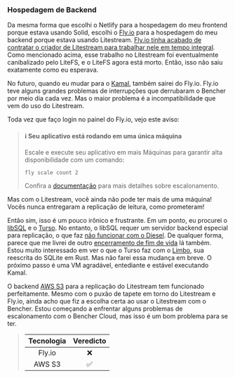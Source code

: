 ### Hospedagem de Backend

Da mesma forma que escolhi o Netlify para a hospedagem do meu frontend porque estava usando Solid, escolhi o [Fly.io][fly io] para a hospedagem do meu backend porque estava usando Litestream. [Fly.io tinha acabado de contratar o criador de Litestream para trabalhar nele em tempo integral][fly io sqlite]. Como mencionado acima, esse trabalho no Litestream foi eventualmente canibalizado pelo LiteFS, e o LiteFS agora está morto. Então, isso não saiu exatamente como eu esperava.

No futuro, quando eu mudar para o [Kamal][github kamal], também sairei do Fly.io. Fly.io teve alguns grandes problemas de interrupções que derrubaram o Bencher por meio dia cada vez. Mas o maior problema é a incompatibilidade que vem do uso do Litestream.

Toda vez que faço login no painel do Fly.io, vejo este aviso:

> <h4>ℹ Seu aplicativo está rodando em uma única máquina</h4>
>
> Escale e execute seu aplicativo em mais Máquinas para garantir alta disponibilidade com um comando:
> ```
> fly scale count 2
> ```
> Confira a [documentação](https://fly.io/pt/docs/launch/scale-count/) para mais detalhes sobre escalonamento.

Mas com o Litestream, você ainda não pode ter mais de uma máquina! Vocês nunca entregaram a replicação de leitura, como prometeram!

Então sim, isso é um pouco irônico e frustrante. Em um ponto, eu procurei o [libSQL][github libsql] e o [Turso][turso]. No entanto, o libSQL requer um servidor backend especial para replicação, o que faz [não funcionar com o Diesel][libsql github issue 1180]. De qualquer forma, parece que me livrei de outro [encerramento de fim de vida][turso roadmap] lá também. Estou muito interessado em ver o que o Turso faz com o [Limbo][github limbo], sua reescrita do SQLite em Rust. Mas não farei essa mudança em breve. O próximo passo é uma VM agradável, entediante e estável executando Kamal.

O backend [AWS S3][aws s3] para a replicação do Litestream tem funcionado perfeitamente. Mesmo com o puxão de tapete em torno do Litestream e Fly.io, ainda acho que fiz a escolha certa ao usar o Litestream com o Bencher. Estou começando a enfrentar alguns problemas de escalonamento com o Bencher Cloud, mas isso é um bom problema para se ter.

> | Tecnologia | Veredicto |
> | :--------: | :-------: |
> |   Fly.io   |    ❌    |
> |   AWS S3   |    ✅    |

[fly io]: https://fly.io/
[fly io sqlite]: https://fly.io/blog/all-in-on-sqlite-litestream/
[github kamal]: https://github.com/basecamp/kamal
[github libsql]: https://github.com/tursodatabase/libsql
[turso]: https://turso.tech/
[libsql github issue 1180]: https://github.com/tursodatabase/libsql/issues/1180
[turso roadmap]: https://turso.tech/blog/upcoming-changes-to-the-turso-platform-and-roadmap
[github limbo]: https://github.com/tursodatabase/limbo
[aws s3]: https://aws.amazon.com/s3/
